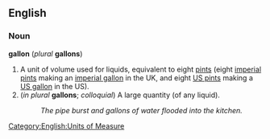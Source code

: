 ==English==
===Noun===
'''gallon''' (''plural'' '''gallons''')
{{wikipedia}}
#A unit of volume used for liquids, equivalent to eight [[pint]]s (eight [[imperial pint]]s making an [[imperial gallon]] in the UK, and eight [[US pint]]s making a [[US gallon]] in the US).
#(''in plural'' '''gallons'''; ''colloquial'') A large quantity (of any liquid).
#:''The pipe burst and gallons of water flooded into the kitchen.''

[[Category:English:Units of Measure]]